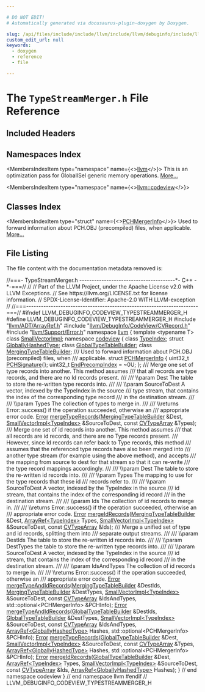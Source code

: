 ```yaml
---

# DO NOT EDIT!
# Automatically generated via docusaurus-plugin-doxygen by Doxygen.

slug: /api/files/include/include/llvm/include/llvm/debuginfo/include/llvm/debuginfo/codeview/typestreammerger-h
custom_edit_url: null
keywords:
  - doxygen
  - reference
  - file

---
```





# The `TypeStreamMerger.h` File Reference

<DoxygenPage pluginConfig={pluginConfig}>



## Included Headers

<IncludesList>
<IncludesListItem
  filePath="llvm/ADT/ArrayRef.h"
  permalink="/docs/api/files/include/include/llvm/include/llvm/adt/arrayref-h"
  isLocal="true" />
<IncludesListItem
  filePath="llvm/DebugInfo/CodeView/CVRecord.h"
  permalink="/docs/api/files/include/include/llvm/include/llvm/debuginfo/include/llvm/debuginfo/codeview/cvrecord-h"
  isLocal="true" />
<IncludesListItem
  filePath="llvm/Support/Error.h"
  permalink="/docs/api/files/include/include/llvm/include/llvm/support/error-h"
  isLocal="true" />
</IncludesList>

## Namespaces Index

<MembersIndex>

<MembersIndexItem
  type="namespace"
  name={<><a href="/docs/api/namespaces/llvm">llvm</a></>}>
This is an optimization pass for GlobalISel generic memory operations. <a href="/docs/api/namespaces/llvm/#details">More...</a>
</MembersIndexItem>

<MembersIndexItem
  type="namespace"
  name={<><a href="/docs/api/namespaces/llvm/codeview">llvm::codeview</a></>}>
</MembersIndexItem>

</MembersIndex>

## Classes Index

<MembersIndex>

<MembersIndexItem
  type="struct"
  name={<><a href="/docs/api/structs/llvm/codeview/pchmergerinfo">PCHMergerInfo</a></>}>
Used to forward information about PCH.OBJ (precompiled) files, when applicable. <a href="/docs/api/structs/llvm/codeview/pchmergerinfo/#details">More...</a>
</MembersIndexItem>

</MembersIndex>


## File Listing

The file content with the documentation metadata removed is:

<ProgramListing>

<Link id="l00001" /><CodeLine lineNumber="1"><Highlight kind="comment">//===- TypeStreamMerger.h ---------------------------------------&#42;- C++ -&#42;-===//</Highlight><Highlight kind="normal"></Highlight></CodeLine>
<Link id="l00002" /><CodeLine lineNumber="2"><Highlight kind="normal"></Highlight><Highlight kind="comment">//</Highlight><Highlight kind="normal"></Highlight></CodeLine>
<Link id="l00003" /><CodeLine lineNumber="3"><Highlight kind="normal"></Highlight><Highlight kind="comment">// Part of the LLVM Project, under the Apache License v2.0 with LLVM Exceptions.</Highlight><Highlight kind="normal"></Highlight></CodeLine>
<Link id="l00004" /><CodeLine lineNumber="4"><Highlight kind="normal"></Highlight><Highlight kind="comment">// See https://llvm.org/LICENSE.txt for license information.</Highlight><Highlight kind="normal"></Highlight></CodeLine>
<Link id="l00005" /><CodeLine lineNumber="5"><Highlight kind="normal"></Highlight><Highlight kind="comment">// SPDX-License-Identifier: Apache-2.0 WITH LLVM-exception</Highlight><Highlight kind="normal"></Highlight></CodeLine>
<Link id="l00006" /><CodeLine lineNumber="6"><Highlight kind="normal"></Highlight><Highlight kind="comment">//</Highlight><Highlight kind="normal"></Highlight></CodeLine>
<Link id="l00007" /><CodeLine lineNumber="7"><Highlight kind="normal"></Highlight><Highlight kind="comment">//===----------------------------------------------------------------------===//</Highlight><Highlight kind="normal"></Highlight></CodeLine>
<Link id="l00008" /><CodeLine lineNumber="8"><Highlight kind="normal"></Highlight></CodeLine>
<Link id="l00009" /><CodeLine lineNumber="9"><Highlight kind="normal"></Highlight><Highlight kind="preprocessor">#ifndef LLVM&#95;DEBUGINFO&#95;CODEVIEW&#95;TYPESTREAMMERGER&#95;H</Highlight><Highlight kind="normal"></Highlight></CodeLine>
<Link id="l00010" /><CodeLine lineNumber="10"><Highlight kind="normal"></Highlight><Highlight kind="preprocessor">#define LLVM&#95;DEBUGINFO&#95;CODEVIEW&#95;TYPESTREAMMERGER&#95;H</Highlight><Highlight kind="normal"></Highlight></CodeLine>
<Link id="l00011" /><CodeLine lineNumber="11"><Highlight kind="normal"></Highlight></CodeLine>
<Link id="l00012" /><CodeLine lineNumber="12"><Highlight kind="normal"></Highlight><Highlight kind="preprocessor">#include &quot;<a href="/docs/api/files/include/include/llvm/include/llvm/adt/arrayref-h">llvm/ADT/ArrayRef.h</a>&quot;</Highlight><Highlight kind="normal"></Highlight></CodeLine>
<Link id="l00013" /><CodeLine lineNumber="13"><Highlight kind="normal"></Highlight><Highlight kind="preprocessor">#include &quot;<a href="/docs/api/files/include/include/llvm/include/llvm/debuginfo/include/llvm/debuginfo/codeview/cvrecord-h">llvm/DebugInfo/CodeView/CVRecord.h</a>&quot;</Highlight><Highlight kind="normal"></Highlight></CodeLine>
<Link id="l00014" /><CodeLine lineNumber="14"><Highlight kind="normal"></Highlight><Highlight kind="preprocessor">#include &quot;<a href="/docs/api/files/include/include/llvm/include/llvm/support/error-h">llvm/Support/Error.h</a>&quot;</Highlight><Highlight kind="normal"></Highlight></CodeLine>
<Link id="l00015" /><CodeLine lineNumber="15"><Highlight kind="normal"></Highlight></CodeLine>
<Link id="l00016" /><CodeLine lineNumber="16"><Highlight kind="normal"></Highlight><Highlight kind="keyword">namespace </Highlight><Highlight kind="normal"><a href="/docs/api/namespaces/llvm">llvm</a> &#123;</Highlight></CodeLine>
<Link id="l00017" /><CodeLine lineNumber="17"><Highlight kind="normal"></Highlight><Highlight kind="keyword">template</Highlight><Highlight kind="normal"> &lt;</Highlight><Highlight kind="keyword">typename</Highlight><Highlight kind="normal"> T&gt; </Highlight><Highlight kind="keyword">class </Highlight><Highlight kind="normal"><a href="/docs/api/classes/llvm/smallvectorimpl">SmallVectorImpl</a>;</Highlight></CodeLine>
<Link id="l00018" /><CodeLine lineNumber="18"><Highlight kind="normal"></Highlight><Highlight kind="keyword">namespace </Highlight><Highlight kind="normal"><a href="/docs/api/namespaces/llvm/codeview">codeview</a> &#123;</Highlight></CodeLine>
<Link id="l00019" /><CodeLine lineNumber="19"><Highlight kind="normal"></Highlight></CodeLine>
<Link id="l00020" /><CodeLine lineNumber="20"><Highlight kind="normal"></Highlight><Highlight kind="keyword">class </Highlight><Highlight kind="normal"><a href="/docs/api/classes/llvm/codeview/typeindex">TypeIndex</a>;</Highlight></CodeLine>
<Link id="l00021" /><CodeLine lineNumber="21"><Highlight kind="normal"></Highlight><Highlight kind="keyword">struct </Highlight><Highlight kind="normal"><a href="/docs/api/structs/llvm/codeview/globallyhashedtype">GloballyHashedType</a>;</Highlight></CodeLine>
<Link id="l00022" /><CodeLine lineNumber="22"><Highlight kind="normal"></Highlight><Highlight kind="keyword">class </Highlight><Highlight kind="normal"><a href="/docs/api/classes/llvm/codeview/globaltypetablebuilder">GlobalTypeTableBuilder</a>;</Highlight></CodeLine>
<Link id="l00023" /><CodeLine lineNumber="23"><Highlight kind="normal"></Highlight><Highlight kind="keyword">class </Highlight><Highlight kind="normal"><a href="/docs/api/classes/llvm/codeview/mergingtypetablebuilder">MergingTypeTableBuilder</a>;</Highlight></CodeLine>
<Link id="l00024" /><CodeLine lineNumber="24"><Highlight kind="normal"></Highlight><Highlight kind="comment"></Highlight></CodeLine>
<Link id="l00025" /><CodeLine lineNumber="25"><Highlight kind="comment">/// Used to forward information about PCH.OBJ (precompiled) files, when</Highlight></CodeLine>
<Link id="l00026" /><CodeLine lineNumber="26"><Highlight kind="comment">/// applicable.</Highlight><Highlight kind="normal"></Highlight></CodeLine>
<Link id="l00027" /><CodeLine lineNumber="27" lineLink="/docs/api/structs/llvm/codeview/pchmergerinfo"><Highlight kind="normal"></Highlight><Highlight kind="keyword">struct </Highlight><Highlight kind="normal"><a href="/docs/api/structs/llvm/codeview/pchmergerinfo">PCHMergerInfo</a> &#123;</Highlight></CodeLine>
<Link id="l00028" /><CodeLine lineNumber="28" lineLink="/docs/api/structs/llvm/codeview/pchmergerinfo/#ab719bf030878b2836dd6826919922e6a"><Highlight kind="normal">  uint32&#95;t <a href="/docs/api/structs/llvm/codeview/pchmergerinfo/#ab719bf030878b2836dd6826919922e6a">PCHSignature</a>&#123;&#125;;</Highlight></CodeLine>
<Link id="l00029" /><CodeLine lineNumber="29" lineLink="/docs/api/structs/llvm/codeview/pchmergerinfo/#a6b00b0fe10bbf5819195f64e73bbc18e"><Highlight kind="normal">  uint32&#95;t <a href="/docs/api/structs/llvm/codeview/pchmergerinfo/#a6b00b0fe10bbf5819195f64e73bbc18e">EndPrecompIndex</a> = ~0U;</Highlight></CodeLine>
<Link id="l00030" /><CodeLine lineNumber="30"><Highlight kind="normal">&#125;;</Highlight></CodeLine>
<Link id="l00031" /><CodeLine lineNumber="31"><Highlight kind="normal"></Highlight><Highlight kind="comment"></Highlight></CodeLine>
<Link id="l00032" /><CodeLine lineNumber="32"><Highlight kind="comment">/// Merge one set of type records into another.  This method assumes</Highlight></CodeLine>
<Link id="l00033" /><CodeLine lineNumber="33"><Highlight kind="comment">/// that all records are type records, and there are no Id records present.</Highlight></CodeLine>
<Link id="l00034" /><CodeLine lineNumber="34"><Highlight kind="comment">///</Highlight></CodeLine>
<Link id="l00035" /><CodeLine lineNumber="35"><Highlight kind="comment">/// \\param Dest The table to store the re-written type records into.</Highlight></CodeLine>
<Link id="l00036" /><CodeLine lineNumber="36"><Highlight kind="comment">///</Highlight></CodeLine>
<Link id="l00037" /><CodeLine lineNumber="37"><Highlight kind="comment">/// \\param SourceToDest A vector, indexed by the TypeIndex in the source</Highlight></CodeLine>
<Link id="l00038" /><CodeLine lineNumber="38"><Highlight kind="comment">/// type stream, that contains the index of the corresponding type record</Highlight></CodeLine>
<Link id="l00039" /><CodeLine lineNumber="39"><Highlight kind="comment">/// in the destination stream.</Highlight></CodeLine>
<Link id="l00040" /><CodeLine lineNumber="40"><Highlight kind="comment">///</Highlight></CodeLine>
<Link id="l00041" /><CodeLine lineNumber="41"><Highlight kind="comment">/// \\param Types The collection of types to merge in.</Highlight></CodeLine>
<Link id="l00042" /><CodeLine lineNumber="42"><Highlight kind="comment">///</Highlight></CodeLine>
<Link id="l00043" /><CodeLine lineNumber="43"><Highlight kind="comment">/// \\returns Error::success() if the operation succeeded, otherwise an</Highlight></CodeLine>
<Link id="l00044" /><CodeLine lineNumber="44"><Highlight kind="comment">/// appropriate error code.</Highlight><Highlight kind="normal"></Highlight></CodeLine>
<Link id="l00045" /><CodeLine lineNumber="45"><Highlight kind="normal"><a href="/docs/api/classes/llvm/error">Error</a> <a href="/docs/api/namespaces/llvm/codeview/#add29180c37bd611ab5357b7d2b51bc13">mergeTypeRecords</a>(<a href="/docs/api/classes/llvm/codeview/mergingtypetablebuilder">MergingTypeTableBuilder</a> &amp;Dest,</Highlight></CodeLine>
<Link id="l00046" /><CodeLine lineNumber="46"><Highlight kind="normal">                       <a href="/docs/api/classes/llvm/smallvectorimpl">SmallVectorImpl&lt;TypeIndex&gt;</a> &amp;SourceToDest,</Highlight></CodeLine>
<Link id="l00047" /><CodeLine lineNumber="47"><Highlight kind="normal">                       </Highlight><Highlight kind="keyword">const</Highlight><Highlight kind="normal"> <a href="/docs/api/namespaces/llvm/codeview/#a3b5a871028c3a00c356376368d4d57d9">CVTypeArray</a> &amp;Types);</Highlight></CodeLine>
<Link id="l00048" /><CodeLine lineNumber="48"><Highlight kind="normal"></Highlight><Highlight kind="comment"></Highlight></CodeLine>
<Link id="l00049" /><CodeLine lineNumber="49"><Highlight kind="comment">/// Merge one set of id records into another.  This method assumes</Highlight></CodeLine>
<Link id="l00050" /><CodeLine lineNumber="50"><Highlight kind="comment">/// that all records are id records, and there are no Type records present.</Highlight></CodeLine>
<Link id="l00051" /><CodeLine lineNumber="51"><Highlight kind="comment">/// However, since Id records can refer back to Type records, this method</Highlight></CodeLine>
<Link id="l00052" /><CodeLine lineNumber="52"><Highlight kind="comment">/// assumes that the referenced type records have also been merged into</Highlight></CodeLine>
<Link id="l00053" /><CodeLine lineNumber="53"><Highlight kind="comment">/// another type stream (for example using the above method), and accepts</Highlight></CodeLine>
<Link id="l00054" /><CodeLine lineNumber="54"><Highlight kind="comment">/// the mapping from source to dest for that stream so that it can re-write</Highlight></CodeLine>
<Link id="l00055" /><CodeLine lineNumber="55"><Highlight kind="comment">/// the type record mappings accordingly.</Highlight></CodeLine>
<Link id="l00056" /><CodeLine lineNumber="56"><Highlight kind="comment">///</Highlight></CodeLine>
<Link id="l00057" /><CodeLine lineNumber="57"><Highlight kind="comment">/// \\param Dest The table to store the re-written id records into.</Highlight></CodeLine>
<Link id="l00058" /><CodeLine lineNumber="58"><Highlight kind="comment">///</Highlight></CodeLine>
<Link id="l00059" /><CodeLine lineNumber="59"><Highlight kind="comment">/// \\param Types The mapping to use for the type records that these id</Highlight></CodeLine>
<Link id="l00060" /><CodeLine lineNumber="60"><Highlight kind="comment">/// records refer to.</Highlight></CodeLine>
<Link id="l00061" /><CodeLine lineNumber="61"><Highlight kind="comment">///</Highlight></CodeLine>
<Link id="l00062" /><CodeLine lineNumber="62"><Highlight kind="comment">/// \\param SourceToDest A vector, indexed by the TypeIndex in the source</Highlight></CodeLine>
<Link id="l00063" /><CodeLine lineNumber="63"><Highlight kind="comment">/// id stream, that contains the index of the corresponding id record</Highlight></CodeLine>
<Link id="l00064" /><CodeLine lineNumber="64"><Highlight kind="comment">/// in the destination stream.</Highlight></CodeLine>
<Link id="l00065" /><CodeLine lineNumber="65"><Highlight kind="comment">///</Highlight></CodeLine>
<Link id="l00066" /><CodeLine lineNumber="66"><Highlight kind="comment">/// \\param Ids The collection of id records to merge in.</Highlight></CodeLine>
<Link id="l00067" /><CodeLine lineNumber="67"><Highlight kind="comment">///</Highlight></CodeLine>
<Link id="l00068" /><CodeLine lineNumber="68"><Highlight kind="comment">/// \\returns Error::success() if the operation succeeded, otherwise an</Highlight></CodeLine>
<Link id="l00069" /><CodeLine lineNumber="69"><Highlight kind="comment">/// appropriate error code.</Highlight><Highlight kind="normal"></Highlight></CodeLine>
<Link id="l00070" /><CodeLine lineNumber="70"><Highlight kind="normal"><a href="/docs/api/classes/llvm/error">Error</a> <a href="/docs/api/namespaces/llvm/codeview/#a56089b6df59b900fd953910dccb91612">mergeIdRecords</a>(<a href="/docs/api/classes/llvm/codeview/mergingtypetablebuilder">MergingTypeTableBuilder</a> &amp;Dest, <a href="/docs/api/classes/llvm/arrayref">ArrayRef&lt;TypeIndex&gt;</a> Types,</Highlight></CodeLine>
<Link id="l00071" /><CodeLine lineNumber="71"><Highlight kind="normal">                     <a href="/docs/api/classes/llvm/smallvectorimpl">SmallVectorImpl&lt;TypeIndex&gt;</a> &amp;SourceToDest,</Highlight></CodeLine>
<Link id="l00072" /><CodeLine lineNumber="72"><Highlight kind="normal">                     </Highlight><Highlight kind="keyword">const</Highlight><Highlight kind="normal"> <a href="/docs/api/namespaces/llvm/codeview/#a3b5a871028c3a00c356376368d4d57d9">CVTypeArray</a> &amp;Ids);</Highlight></CodeLine>
<Link id="l00073" /><CodeLine lineNumber="73"><Highlight kind="normal"></Highlight><Highlight kind="comment"></Highlight></CodeLine>
<Link id="l00074" /><CodeLine lineNumber="74"><Highlight kind="comment">/// Merge a unified set of type and id records, splitting them into</Highlight></CodeLine>
<Link id="l00075" /><CodeLine lineNumber="75"><Highlight kind="comment">/// separate output streams.</Highlight></CodeLine>
<Link id="l00076" /><CodeLine lineNumber="76"><Highlight kind="comment">///</Highlight></CodeLine>
<Link id="l00077" /><CodeLine lineNumber="77"><Highlight kind="comment">/// \\param DestIds The table to store the re-written id records into.</Highlight></CodeLine>
<Link id="l00078" /><CodeLine lineNumber="78"><Highlight kind="comment">///</Highlight></CodeLine>
<Link id="l00079" /><CodeLine lineNumber="79"><Highlight kind="comment">/// \\param DestTypes the table to store the re-written type records into.</Highlight></CodeLine>
<Link id="l00080" /><CodeLine lineNumber="80"><Highlight kind="comment">///</Highlight></CodeLine>
<Link id="l00081" /><CodeLine lineNumber="81"><Highlight kind="comment">/// \\param SourceToDest A vector, indexed by the TypeIndex in the source</Highlight></CodeLine>
<Link id="l00082" /><CodeLine lineNumber="82"><Highlight kind="comment">/// id stream, that contains the index of the corresponding id record</Highlight></CodeLine>
<Link id="l00083" /><CodeLine lineNumber="83"><Highlight kind="comment">/// in the destination stream.</Highlight></CodeLine>
<Link id="l00084" /><CodeLine lineNumber="84"><Highlight kind="comment">///</Highlight></CodeLine>
<Link id="l00085" /><CodeLine lineNumber="85"><Highlight kind="comment">/// \\param IdsAndTypes The collection of id records to merge in.</Highlight></CodeLine>
<Link id="l00086" /><CodeLine lineNumber="86"><Highlight kind="comment">///</Highlight></CodeLine>
<Link id="l00087" /><CodeLine lineNumber="87"><Highlight kind="comment">/// \\returns Error::success() if the operation succeeded, otherwise an</Highlight></CodeLine>
<Link id="l00088" /><CodeLine lineNumber="88"><Highlight kind="comment">/// appropriate error code.</Highlight><Highlight kind="normal"></Highlight></CodeLine>
<Link id="l00089" /><CodeLine lineNumber="89"><Highlight kind="normal"><a href="/docs/api/classes/llvm/error">Error</a> <a href="/docs/api/namespaces/llvm/codeview/#a7d3dd9f573c63aef69adf9407e885b6b">mergeTypeAndIdRecords</a>(<a href="/docs/api/classes/llvm/codeview/mergingtypetablebuilder">MergingTypeTableBuilder</a> &amp;DestIds,</Highlight></CodeLine>
<Link id="l00090" /><CodeLine lineNumber="90"><Highlight kind="normal">                            <a href="/docs/api/classes/llvm/codeview/mergingtypetablebuilder">MergingTypeTableBuilder</a> &amp;DestTypes,</Highlight></CodeLine>
<Link id="l00091" /><CodeLine lineNumber="91"><Highlight kind="normal">                            <a href="/docs/api/classes/llvm/smallvectorimpl">SmallVectorImpl&lt;TypeIndex&gt;</a> &amp;SourceToDest,</Highlight></CodeLine>
<Link id="l00092" /><CodeLine lineNumber="92"><Highlight kind="normal">                            </Highlight><Highlight kind="keyword">const</Highlight><Highlight kind="normal"> <a href="/docs/api/namespaces/llvm/codeview/#a3b5a871028c3a00c356376368d4d57d9">CVTypeArray</a> &amp;IdsAndTypes,</Highlight></CodeLine>
<Link id="l00093" /><CodeLine lineNumber="93"><Highlight kind="normal">                            std::optional&lt;PCHMergerInfo&gt; &amp;PCHInfo);</Highlight></CodeLine>
<Link id="l00094" /><CodeLine lineNumber="94"><Highlight kind="normal"></Highlight></CodeLine>
<Link id="l00095" /><CodeLine lineNumber="95"><Highlight kind="normal"><a href="/docs/api/classes/llvm/error">Error</a> <a href="/docs/api/namespaces/llvm/codeview/#a7d3dd9f573c63aef69adf9407e885b6b">mergeTypeAndIdRecords</a>(<a href="/docs/api/classes/llvm/codeview/globaltypetablebuilder">GlobalTypeTableBuilder</a> &amp;DestIds,</Highlight></CodeLine>
<Link id="l00096" /><CodeLine lineNumber="96"><Highlight kind="normal">                            <a href="/docs/api/classes/llvm/codeview/globaltypetablebuilder">GlobalTypeTableBuilder</a> &amp;DestTypes,</Highlight></CodeLine>
<Link id="l00097" /><CodeLine lineNumber="97"><Highlight kind="normal">                            <a href="/docs/api/classes/llvm/smallvectorimpl">SmallVectorImpl&lt;TypeIndex&gt;</a> &amp;SourceToDest,</Highlight></CodeLine>
<Link id="l00098" /><CodeLine lineNumber="98"><Highlight kind="normal">                            </Highlight><Highlight kind="keyword">const</Highlight><Highlight kind="normal"> <a href="/docs/api/namespaces/llvm/codeview/#a3b5a871028c3a00c356376368d4d57d9">CVTypeArray</a> &amp;IdsAndTypes,</Highlight></CodeLine>
<Link id="l00099" /><CodeLine lineNumber="99"><Highlight kind="normal">                            <a href="/docs/api/classes/llvm/arrayref">ArrayRef&lt;GloballyHashedType&gt;</a> Hashes,</Highlight></CodeLine>
<Link id="l00100" /><CodeLine lineNumber="100"><Highlight kind="normal">                            std::optional&lt;PCHMergerInfo&gt; &amp;PCHInfo);</Highlight></CodeLine>
<Link id="l00101" /><CodeLine lineNumber="101"><Highlight kind="normal"></Highlight></CodeLine>
<Link id="l00102" /><CodeLine lineNumber="102"><Highlight kind="normal"><a href="/docs/api/classes/llvm/error">Error</a> <a href="/docs/api/namespaces/llvm/codeview/#add29180c37bd611ab5357b7d2b51bc13">mergeTypeRecords</a>(<a href="/docs/api/classes/llvm/codeview/globaltypetablebuilder">GlobalTypeTableBuilder</a> &amp;Dest,</Highlight></CodeLine>
<Link id="l00103" /><CodeLine lineNumber="103"><Highlight kind="normal">                       <a href="/docs/api/classes/llvm/smallvectorimpl">SmallVectorImpl&lt;TypeIndex&gt;</a> &amp;SourceToDest,</Highlight></CodeLine>
<Link id="l00104" /><CodeLine lineNumber="104"><Highlight kind="normal">                       </Highlight><Highlight kind="keyword">const</Highlight><Highlight kind="normal"> <a href="/docs/api/namespaces/llvm/codeview/#a3b5a871028c3a00c356376368d4d57d9">CVTypeArray</a> &amp;Types,</Highlight></CodeLine>
<Link id="l00105" /><CodeLine lineNumber="105"><Highlight kind="normal">                       <a href="/docs/api/classes/llvm/arrayref">ArrayRef&lt;GloballyHashedType&gt;</a> Hashes,</Highlight></CodeLine>
<Link id="l00106" /><CodeLine lineNumber="106"><Highlight kind="normal">                       std::optional&lt;PCHMergerInfo&gt; &amp;PCHInfo);</Highlight></CodeLine>
<Link id="l00107" /><CodeLine lineNumber="107"><Highlight kind="normal"></Highlight></CodeLine>
<Link id="l00108" /><CodeLine lineNumber="108"><Highlight kind="normal"><a href="/docs/api/classes/llvm/error">Error</a> <a href="/docs/api/namespaces/llvm/codeview/#a56089b6df59b900fd953910dccb91612">mergeIdRecords</a>(<a href="/docs/api/classes/llvm/codeview/globaltypetablebuilder">GlobalTypeTableBuilder</a> &amp;Dest, <a href="/docs/api/classes/llvm/arrayref">ArrayRef&lt;TypeIndex&gt;</a> Types,</Highlight></CodeLine>
<Link id="l00109" /><CodeLine lineNumber="109"><Highlight kind="normal">                     <a href="/docs/api/classes/llvm/smallvectorimpl">SmallVectorImpl&lt;TypeIndex&gt;</a> &amp;SourceToDest,</Highlight></CodeLine>
<Link id="l00110" /><CodeLine lineNumber="110"><Highlight kind="normal">                     </Highlight><Highlight kind="keyword">const</Highlight><Highlight kind="normal"> <a href="/docs/api/namespaces/llvm/codeview/#a3b5a871028c3a00c356376368d4d57d9">CVTypeArray</a> &amp;Ids,</Highlight></CodeLine>
<Link id="l00111" /><CodeLine lineNumber="111"><Highlight kind="normal">                     <a href="/docs/api/classes/llvm/arrayref">ArrayRef&lt;GloballyHashedType&gt;</a> Hashes);</Highlight></CodeLine>
<Link id="l00112" /><CodeLine lineNumber="112"><Highlight kind="normal"></Highlight></CodeLine>
<Link id="l00113" /><CodeLine lineNumber="113"><Highlight kind="normal">&#125; </Highlight><Highlight kind="comment">// end namespace codeview</Highlight><Highlight kind="normal"></Highlight></CodeLine>
<Link id="l00114" /><CodeLine lineNumber="114"><Highlight kind="normal">&#125; </Highlight><Highlight kind="comment">// end namespace llvm</Highlight><Highlight kind="normal"></Highlight></CodeLine>
<Link id="l00115" /><CodeLine lineNumber="115"><Highlight kind="normal"></Highlight></CodeLine>
<Link id="l00116" /><CodeLine lineNumber="116"><Highlight kind="normal"></Highlight><Highlight kind="preprocessor">#endif </Highlight><Highlight kind="comment">// LLVM&#95;DEBUGINFO&#95;CODEVIEW&#95;TYPESTREAMMERGER&#95;H</Highlight><Highlight kind="normal"></Highlight></CodeLine>

</ProgramListing>

</DoxygenPage>
